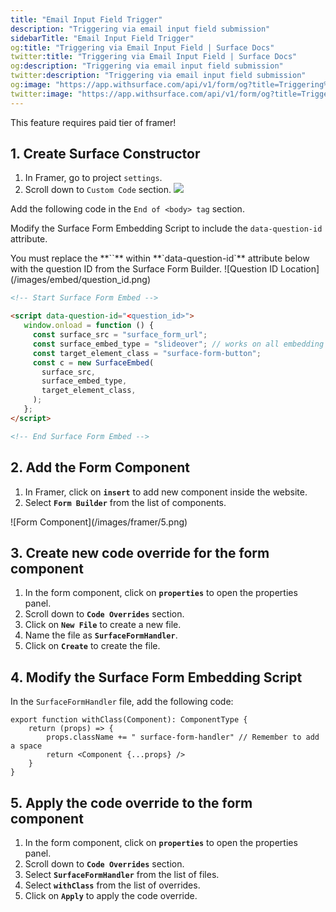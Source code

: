 ```yaml
---
title: "Email Input Field Trigger"
description: "Triggering via email input field submission"
sidebarTitle: "Email Input Field Trigger"
og:title: "Triggering via Email Input Field | Surface Docs"
twitter:title: "Triggering via Email Input Field | Surface Docs"
og:description: "Triggering via email input field submission"
twitter:description: "Triggering via email input field submission"
og:image: "https://app.withsurface.com/api/v1/form/og?title=Triggering%20via%20Email%20Input%20Field"
twitter:image: "https://app.withsurface.com/api/v1/form/og?title=Triggering%20via%20Email%20Input%20Field"
---
```


<Tip>This feature requires paid tier of framer!</Tip>

## 1. Create Surface Constructor

1. In Framer, go to project `settings`.
2. Scroll down to `Custom Code` section.
    <Frame>
        <img className="block" src="/images/framer/pop-slide/1.png" />
    </Frame>
Add the following code in the `End of <body> tag` section.

Modify the Surface Form Embedding Script to include the `data-question-id` attribute.

<Note>
You must replace the **`<question_id>`** within **`data-question-id`** attribute below with the question ID from the Surface Form Builder.
</Note>

<Frame>
![Question ID Location](/images/embed/question_id.png)
</Frame>

```html
<!-- Start Surface Form Embed -->

<script data-question-id="<question_id>">
   window.onload = function () {
     const surface_src = "surface_form_url";
     const surface_embed_type = "slideover"; // works on all embedding types!
     const target_element_class = "surface-form-button";
     const c = new SurfaceEmbed(
       surface_src,
       surface_embed_type,
       target_element_class,
     );
   };
</script>

<!-- End Surface Form Embed -->
```

## 2. Add the Form Component

1. In Framer, click on **`insert`** to add new component inside the website.
2. Select **`Form Builder`** from the list of components.

<Frame>
![Form Component](/images/framer/5.png)
</Frame>

## 3. Create new code override for the form component

1. In the form component, click on **`properties`** to open the properties panel.
2. Scroll down to **`Code Overrides`** section.
3. Click on **`New File`** to create a new file.
4. Name the file as **`SurfaceFormHandler`**.
5. Click on **`Create`** to create the file.

## 4. Modify the Surface Form Embedding Script

In the `SurfaceFormHandler` file, add the following code:

```TSX
export function withClass(Component): ComponentType {
    return (props) => {
        props.className += " surface-form-handler" // Remember to add a space
        return <Component {...props} />
    }
}
```

## 5. Apply the code override to the form component

1. In the form component, click on **`properties`** to open the properties panel.
2. Scroll down to **`Code Overrides`** section.
3. Select **`SurfaceFormHandler`** from the list of files.
4. Select **`withClass`** from the list of overrides.
5. Click on **`Apply`** to apply the code override.
